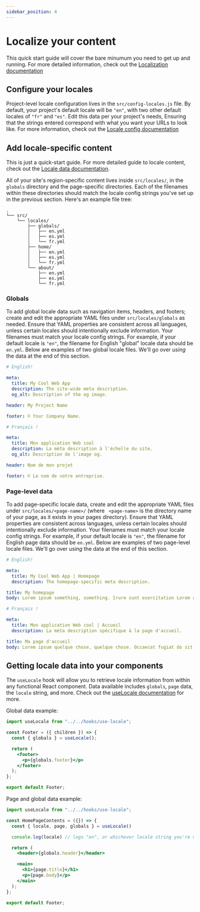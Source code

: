 ```yaml
---
sidebar_position: 4
---
```


# Localize your content

This quick start guide will cover the bare minumum you need to get up and running. For more detailed information, check out the [Localization documentation](../category/localization/)

## Configure your locales

Project-level locale configuration lives in the `src/config-locales.js` file. By default, your project's default locale will be `"en"`, with two other default locales of `"fr"` and `"es"`. Edit this data per your project's needs, Ensuring that the strings entered correspond with what you want your URLs to look like. For more information, check out the [Locale config documentation](../localization/configuration)

## Add locale-specific content

This is just a quick-start guide. For more detailed guide to locale content, check out the [Locale data documentation](../localization/data).

All of your site's region-specific content lives inside `src/locales/`, in the `globals` directory and the page-specific directories. Each of the filenames within these directories should match the locale config strings you've set up in the previous section. Here's an example file tree:

```
.
└── src/
    └── locales/
        ├── globals/
        │   ├── en.yml
        │   ├── es.yml
        │   └── fr.yml
        ├── home/
        │   ├── en.yml
        │   ├── es.yml
        │   └── fr.yml
        └── about/
            ├── en.yml
            ├── es.yml
            └── fr.yml
```

### Globals

To add global locale data such as navigation items, headers, and footers; create and edit the appropriate YAML files under `src/locales/globals` as needed. Ensure that YAML properties are consistent across all languages, unless certain locales should intentionally exclude information. Your filenames must match your locale config strings. For example, if your default locale is `"en"`, the filename for English "global" locale data should be `en.yml`. Below are examples of two global locale files. We'll go over _using_ the data at the end of this section.

```yml title="/src/locales/globals/en.yml"
# English!

meta:
  title: My Cool Web App
  description: The site-wide meta description.
  og_alt: Description of the og image.

header: My Project Name

footer: © Your Company Name.
```

```yml title="/src/locales/globals/fr.yml"
# Français !

meta:
  title: Mon application Web cool
  description: La méta description à l'échelle du site.
  og_alt: Description de l'image og.

header: Nom de mon projet

footer: © Le nom de votre entreprise.
```

### Page-level data

To add page-specific locale data, create and edit the appropriate YAML files under `src/locales/<page-name>/` (where ` <page-name>` is the directory name of your page, as it exists in your pages directory). Ensure that YAML properties are consistent across languages, unless certain locales should intentionally exclude information. Your filenames must match your locale config strings. For example, if your default locale is `"en"`, the filename for English page data should be `en.yml`. Below are examples of two page-level locale files. We'll go over _using_ the data at the end of this section.

```yml title="/src/locales/home/en.yml"
# English!

meta:
  title: My Cool Web App | Homepage
  description: The homepage-specific meta description.

title: My homepage
body: Lorem ipsum something, something. Irure sunt exercitation Lorem anim nostrud non ipsum fugiat aute. Reprehenderit ullamco aliqua dolore irure laboris. Officia nulla exercitation voluptate elit. Sit eiusmod nostrud reprehenderit Lorem veniam. Esse irure proident ea duis consectetur fugiat proident mollit mollit. Aliqua labore nostrud commodo laboris officia ullamco aliqua pariatur ex in reprehenderit magna. Cupidatat consequat labore mollit et anim veniam anim.
```

```yml title="/src/locales/home/fr.yml"
# Français !

meta:
  title: Mon application Web cool | Accueil
  description: La méta description spécifique à la page d'accueil.

title: Ma page d'accueil
body: Lorem ipsum quelque chose, quelque chose. Occaecat fugiat do sit id incididunt qui. Voluptate consectetur elit et enim ut sint excepteur dolore culpa laborum veniam eu ipsum. Non deserunt aliquip consectetur ut sunt nostrud labore officia labore. Incididunt eiusmod consectetur id aute anim dolor ipsum ullamco ex consequat esse fugiat. Excepteur ad sit tempor voluptate commodo. Ea labore veniam ea do. Aliqua non consequat ipsum irure id ipsum cillum laboris non reprehenderit culpa consequat.
```

## Getting locale data into your components

The `useLocale` hook will allow you to retrieve locale information from within any functional React component. Data available includes `globals`, `page` data, the `locale` string, and more. Check out the [useLocale documentation](../localization/use-locale-hook) for more.

Global data example:

```jsx title=/src/components/footer/footer.js
import useLocale from "../../hooks/use-locale";

const Footer = ({ children }) => {
  const { globals } = useLocale();

  return (
    <footer>
      <p>{globals.footer}</p>
    </footer>
  );
};

export default Footer;
```

Page and global data example:

```jsx title=/src/components/home-page-contents/home-page-contents.js
import useLocale from "../../hooks/use-locale";

const HomePageContents = ({}) => {
  const { locale, page, globals } = useLocale()

  console.log(locale) // logs "en", or whichever locale string you're viewing.

  return (
    <header>{globals.header}</header>

    <main>
      <h1>{page.title}</h1>
      <p>{page.body}</p>
    </main>
  );
};

export default Footer;
```
